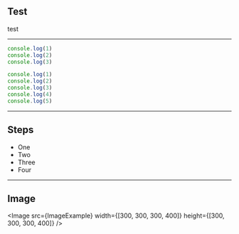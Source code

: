 


## Test

test

---

<CodeSurfer>


```js title="Title" subtitle="Look at the first line"
console.log(1)
console.log(2)
console.log(3)
```

```js
console.log(1)
console.log(2)
console.log(3)
console.log(4)
console.log(5)
```

</CodeSurfer>


---

## Steps

<ul>
  <li>One</li>
  <Steps>
    <li>Two</li>
    <li>Three</li>
    <li>Four</li>
  </Steps>
</ul>

---

## Image

<Image
  src={ImageExample}
  width={[300, 300, 300, 400]}
  height={[300, 300, 300, 400]}
/>
